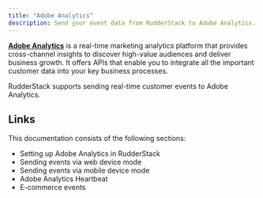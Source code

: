 ```yaml
---
title: "Adobe Analytics"
description: Send your event data from RudderStack to Adobe Analytics.
---
```


[**Adobe Analytics**](https://www.adobe.io/apis/experiencecloud/analytics.html) is a real-time marketing analytics platform that provides cross-channel insights to discover high-value audiences and deliver business growth. It offers APIs that enable you to integrate all the important customer data into your key business processes.

RudderStack supports sending real-time customer events to Adobe Analytics.

## Links

This documentation consists of the following sections:

- <Link to="/destinations/streaming-destinations/adobe-analytics/setting-up-adobe-analytics-in-rudderstack/">Setting up Adobe Analytics in RudderStack</Link>
- <Link to="/destinations/streaming-destinations/adobe-analytics/adobe-analytics-web-device-mode/">Sending events via web device mode</Link>
- <Link to="/destinations/streaming-destinations/adobe-analytics/adobe-analytics-mobile-device-mode/">Sending events via mobile device mode</Link>
- <Link to="/destinations/streaming-destinations/adobe-analytics/adobe-analytics-heartbeat/">Adobe Analytics Heartbeat</Link>
- <Link to="/destinations/streaming-destinations/adobe-analytics/e-commerce-events/">E-commerce events</Link>